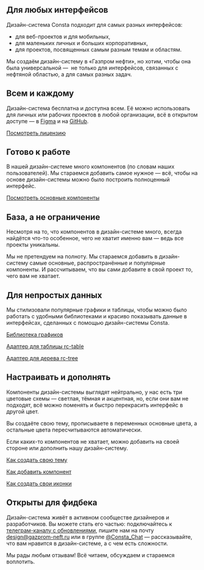## Для любых интерфейсов

Дизайн-система Consta подходит для самых разных интерфейсов:

- для веб-проектов и для мобильных,
- для маленьких личных и больших корпоративных,
- для проектов, посвященных самым разным темам и областям.

Мы создаём дизайн-систему в «Газпром нефти», но хотим, чтобы она была универсальной — 
не только для интерфейсов, связанных с нефтяной областью, а для самых разных задач.

## Всем и каждому

Дизайн-система бесплатна и доступна всем. Её можно использовать для личных или рабочих проектов в любой организации, всё в открытом доступе — в [Figma](https://www.figma.com/@consta) и на [GitHub](https://github.com/consta-design-system).

[Посмотреть лицензию](https://github.com/consta-design-system/uikit/blob/master/LICENSE)

## Готово к работе

В нашей дизайн-системе много компонентов (по словам наших пользователей). Мы стараемся добавить самое нужное — всё, чтобы на основе дизайн-системы
можно было построить полноценный интерфейс.

[Посмотреть основные компоненты](/)

## База, а не ограничение

Несмотря на то, что компонентов в дизайн-системе много, всегда найдётся что-то особенное, чего не хватит именно вам — ведь все проекты уникальны.

Мы не претендуем на полноту. Мы стараемся добавить в дизайн-систему самые основные,
распространённые и популярные компоненты. И рассчитываем, что вы сами добавите
в свой проект то, чего вам не хватает.

## Для непростых данных

Мы стилизовали популярные графики и таблицы, чтобы
можно было работать с удобными библиотеками и красиво показывать
данные в интерфейсах, сделанных с помощью дизайн-системы Consta.

[Библиотека графиков](http://charts.consta.design)

[Адаптер для таблицы rc-table](http://rc-table-adapter.consta.design/)

[Адаптер для дерева rc-tree](http://rc-tree-adapter.consta.design/)

## Настраивать и дополнять

Компоненты дизайн-системы выглядят нейтрально, у нас есть три цветовые схемы — светлая, тёмная и акцентная, но, если они вам не подходят, всё можно
поменять и быстро перекрасить интерфейс в другой цвет.

Вы создаёте свою тему, прописываете в переменных основные цвета,
а остальные цвета пересчитываются автоматически.

Если каких-то компонентов не хватает, можно добавить на своей стороне или дополнить
нашу дизайн-систему.

[Как создать свою тему](##LIBS.LIB.STAND/lib:uikit/stand:theme-createpreset)

[Как добавить компонент](##LIBS.LIB.STAND/lib:uikit/stand:custom-addcomponent)

[Как создать свои иконки](##LIBS.LIB.STAND/lib:uikit/stand:custom-addicons)

## Открыты для фидбека

Дизайн-система живёт в активном сообществе дизайнеров и разработчиков. Вы можете стать его частью: подключайтесь к [телеграм-каналу с обновлениями](https://t.me/consta_ui_releases), пишите нам на почту design@gazprom-neft.ru или в группе [@Consta_Chat](https://t.me/Consta_Chat) — рассказывайте, что вам нравится в дизайн-системе, а с чем есть сложности.

Мы рады любым отзывам! Всё читаем, обсуждаем и стараемся воплотить.
